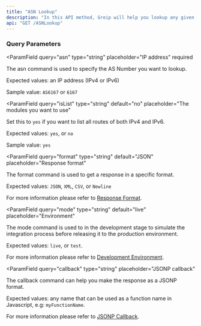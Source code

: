 ```yaml
---
title: "ASN Lookup"
description: "In this API method, Greip will help you lookup any given AS Number and returning all data related to it, like: `name`, `org` (the organization name), `country`, `domain`, `email`, `phone`, `totalIPs`, list of all routes (v4 & v6) related the given AS Number, etc."
api: "GET /ASNLookup"
---
```


### Query Parameters

<ParamField
  query="asn"
  type="string"
  placeholder="IP address"
  required
>
  The asn command is used to specify the AS Number you want to lookup.

Expected values: an IP address (IPv4 or IPv6)

Sample value: `AS6167` or `6167`

</ParamField>

<ParamField
  query="isList"
  type="string"
  default="no"
  placeholder="The modules you want to use"
>
  Set this to `yes` if you want to list all routes of both IPv4 and IPv6.

Expected values: `yes`, or `no`

Sample value: `yes`

</ParamField>

<ParamField
  query="format"
  type="string"
  default="JSON"
  placeholder="Response format"
>
  The format command is used to get a response in a specific format.

Expected values: `JSON`, `XML`, `CSV`, or `Newline`

For more information please refer to [Response Format](/options/response-format).

</ParamField>

<ParamField
  query="mode"
  type="string"
  default="live"
  placeholder="Environment"
>
  The mode command is used to in the development stage to simulate the integration process before releasing it to the production environment.

Expected values: `live`, or `test`.

For more information please refer to [Development Environment](/options/development-environment).

</ParamField>

<ParamField
  query="callback"
  type="string"
  placeholder="JSONP callback"
>
  The callback command can help you make the response as a JSONP format.

Expected values: any name that can be used as a function name in Javascript, e.g: `myFunctionName`.

For more information please refer to [JSONP Callback](/options/jsonp-callback).

</ParamField>
